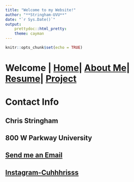 ```yaml
---
title: "Welcome to my Website!"
author: "**Stringham-UVU**"
date: "`r Sys.Date()`"
output:
    prettydoc::html_pretty:
    theme: cayman
---
```


```r
knitr::opts_chunk$set(echo = TRUE)
```

# Welcome | [Home](ContactInfo.html)| [About Me]()| [Resume]()| [Project]()

# Contact Info
## Chris Stringham
## 800 W Parkway University
## [Send me an Email](mailto:cstringham@rocketmail.com)
## [Instagram-Cuhhhrisss](https://www.instagram.com/cuhhhrisss)



